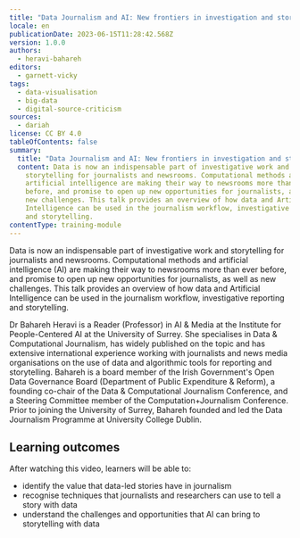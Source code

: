 ```yaml
---
title: "Data Journalism and AI: New frontiers in investigation and storytelling"
locale: en
publicationDate: 2023-06-15T11:28:42.568Z
version: 1.0.0
authors:
  - heravi-bahareh
editors:
  - garnett-vicky
tags:
  - data-visualisation
  - big-data
  - digital-source-criticism
sources:
  - dariah
license: CC BY 4.0
tableOfContents: false
summary:
  title: "Data Journalism and AI: New frontiers in investigation and storytelling"
  content: Data is now an indispensable part of investigative work and
    storytelling for journalists and newsrooms. Computational methods and
    artificial intelligence are making their way to newsrooms more than ever
    before, and promise to open up new opportunities for journalists, as well as
    new challenges. This talk provides an overview of how data and Artificial
    Intelligence can be used in the journalism workflow, investigative reporting
    and storytelling.
contentType: training-module
---
```

Data is now an indispensable part of investigative work and storytelling for journalists and newsrooms. Computational methods and artificial intelligence (AI) are making their way to newsrooms more than ever before, and promise to open up new opportunities for journalists, as well as new challenges. This talk provides an overview of how data and Artificial Intelligence can be used in the journalism workflow, investigative reporting and storytelling.

Dr Bahareh Heravi is a Reader (Professor) in AI & Media at the Institute for People-Centered AI at the University of Surrey. She specialises in Data & Computational Journalism, has widely published on the topic and has extensive international experience working with journalists and news media organisations on the use of data and algorithmic tools for reporting and storytelling. Bahareh is a board member of the Irish Government's Open Data Governance Board (Department of Public Expenditure & Reform), a founding co-chair of the Data & Computational Journalism Conference, and a Steering Committee member of the Computation+Journalism Conference. Prior to joining the University of Surrey, Bahareh founded and led the Data Journalism Programme at University College Dublin.

## L﻿earning outcomes

A﻿fter watching this video, learners will be able to:

* i﻿dentify the value that data-led stories have in journalism
* r﻿ecognise techniques that journalists and researchers can use to tell a story with data
* u﻿nderstand the challenges and opportunities that AI can bring to storytelling with data

<VideoCard provider="youtube" id="FqtWpXIYY9c" title="Data Journalism and AI" subtitle="Click here to view" image="images/thumbnail-bahareh-heravi.png" />

